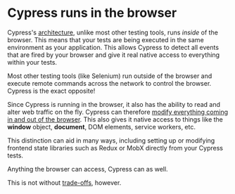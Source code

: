 # Cypress runs in the browser

Cypress's [architecture](https://docs.cypress.io/guides/overview/key-differences#Architecture), unlike most other testing tools, runs _inside_ of the browser. This means that your tests are being executed in the same environment as your application. This allows Cypress to detect all events that are fired by your browser and give it real native access to everything within your tests.

Most other testing tools (like Selenium) run outside of the browser and execute remote commands across the network to control the browser. Cypress is the exact opposite!

Since Cypress is running in the browser, it also has the ability to read and alter web traffic on the fly. Cypress can therefore [modify everything coming in and out of the browser](https://docs.cypress.io/api/commands/intercept). This also gives it native access to things like the **window** object, **document**, DOM elements, service workers, etc.

This distinction can aid in many ways, including setting up or modifying frontend state libraries such as Redux or MobX directly from your Cypress tests.

Anything the browser can access, Cypress can as well.

This is not without [trade-offs](https://docs.cypress.io/guides/references/trade-offs#Inside-the-browser), however.
